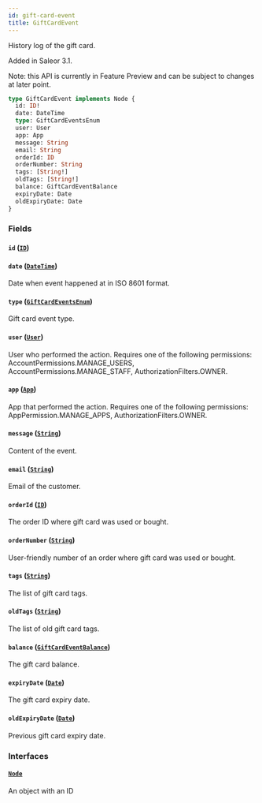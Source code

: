 ```yaml
---
id: gift-card-event
title: GiftCardEvent
---
```



History log of the gift card.

Added in Saleor 3.1.

Note: this API is currently in Feature Preview and can be subject to changes at later point.

```graphql
type GiftCardEvent implements Node {
  id: ID!
  date: DateTime
  type: GiftCardEventsEnum
  user: User
  app: App
  message: String
  email: String
  orderId: ID
  orderNumber: String
  tags: [String!]
  oldTags: [String!]
  balance: GiftCardEventBalance
  expiryDate: Date
  oldExpiryDate: Date
}
```


### Fields

#### `id` ([`ID`](../../../developer/api-reference/scalars/id))




#### `date` ([`DateTime`](../../../developer/api-reference/scalars/date-time))

Date when event happened at in ISO 8601 format.


#### `type` ([`GiftCardEventsEnum`](../../../developer/api-reference/enums/gift-card-events-enum))

Gift card event type.


#### `user` ([`User`](../../../developer/api-reference/objects/user))

User who performed the action. Requires one of the following permissions: AccountPermissions.MANAGE_USERS, AccountPermissions.MANAGE_STAFF, AuthorizationFilters.OWNER.


#### `app` ([`App`](../../../developer/api-reference/objects/app))

App that performed the action. Requires one of the following permissions: AppPermission.MANAGE_APPS, AuthorizationFilters.OWNER.


#### `message` ([`String`](../../../developer/api-reference/scalars/string))

Content of the event.


#### `email` ([`String`](../../../developer/api-reference/scalars/string))

Email of the customer.


#### `orderId` ([`ID`](../../../developer/api-reference/scalars/id))

The order ID where gift card was used or bought.


#### `orderNumber` ([`String`](../../../developer/api-reference/scalars/string))

User-friendly number of an order where gift card was used or bought.


#### `tags` ([`String`](../../../developer/api-reference/scalars/string))

The list of gift card tags.


#### `oldTags` ([`String`](../../../developer/api-reference/scalars/string))

The list of old gift card tags.


#### `balance` ([`GiftCardEventBalance`](../../../developer/api-reference/objects/gift-card-event-balance))

The gift card balance.


#### `expiryDate` ([`Date`](../../../developer/api-reference/scalars/date))

The gift card expiry date.


#### `oldExpiryDate` ([`Date`](../../../developer/api-reference/scalars/date))

Previous gift card expiry date.


### Interfaces

#### [`Node`](../../../developer/api-reference/interfaces/node) 

An object with an ID




